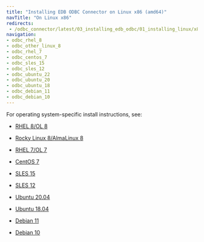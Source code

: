 ```yaml
---
title: "Installing EDB ODBC Connector on Linux x86 (amd64)"
navTitle: "On Linux x86"
redirects:
 - /odbc_connector/latest/03_installing_edb_odbc/01_installing_linux/x86_amd64/
navigation:
- odbc_rhel_8
- odbc_other_linux_8
- odbc_rhel_7
- odbc_centos_7
- odbc_sles_15
- odbc_sles_12
- odbc_ubuntu_22
- odbc_ubuntu_20
- odbc_ubuntu_18
- odbc_debian_11
- odbc_debian_10
---
```


For operating system-specific install instructions, see:

  - [RHEL 8/OL 8](odbc_rhel_8)

  - [Rocky Linux 8/AlmaLinux 8](odbc_other_linux_8)
  - [RHEL 7/OL 7](odbc_rhel_7)
  - [CentOS 7](odbc_centos_7)
  - [SLES 15](odbc_sles_15)
  - [SLES 12](odbc_sles_12)
  - [Ubuntu 20.04](odbc_ubuntu_20)
  - [Ubuntu 18.04](odbc_ubuntu_18)
  - [Debian 11](odbc_debian_11)
  - [Debian 10](odbc_debian_10)
